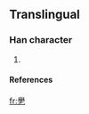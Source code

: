 ==Translingual==

===Han character===
{{Han char|rn=5|rad=乙|as=18|sn=19|four=|canj=竹手弓 (HQN)}}

# {{defn|Han}}

====References====
{{Han ref|kx=0085.071|dkj=|dj=|hdz=|uh=3426|ud=13350|bh=|bd=}}



[[fr:㐦]]
